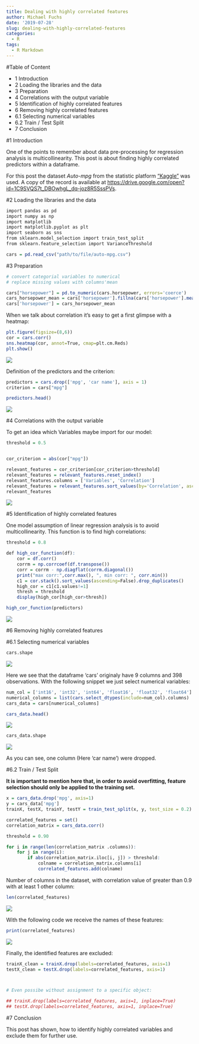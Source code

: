 ```yaml
---
title: Dealing with highly correlated features
author: Michael Fuchs
date: '2019-07-28'
slug: dealing-with-highly-correlated-features
categories:
  - R
tags:
  - R Markdown
---
```



#Table of Content

+ 1 Introduction
+ 2 Loading the libraries and the data
+ 3 Preparation
+ 4 Correlations with the output variable
+ 5 Identification of highly correlated features
+ 6 Removing highly correlated features
+ 6.1 Selecting numerical variables
+ 6.2 Train / Test Split
+ 7 Conclusion


#1 Introduction

One of the points to remember about data pre-processing for regression analysis is multicollinearity.
This post is about finding highly correlated predictors within a dataframe.


For this post the dataset *Auto-mpg* from the statistic platform ["Kaggle"](https://www.kaggle.com) was used. A copy of the record is available at <https://drive.google.com/open?id=1C9SVQS7t_DBOwhgL_dq-joz8R5SssPVs>.


#2 Loading the libraries and the data



```r
import pandas as pd
import numpy as np
import matplotlib
import matplotlib.pyplot as plt
import seaborn as sns
from sklearn.model_selection import train_test_split
from sklearn.feature_selection import VarianceThreshold
```


```r
cars = pd.read_csv("path/to/file/auto-mpg.csv")
```


#3 Preparation


```r
# convert categorial variables to numerical
# replace missing values with columns'mean

cars["horsepower"] = pd.to_numeric(cars.horsepower, errors='coerce')
cars_horsepower_mean = cars['horsepower'].fillna(cars['horsepower'].mean())
cars['horsepower'] = cars_horsepower_mean
```


When we talk about correlation it's easy to get a first glimpse with a heatmap:


```r
plt.figure(figsize=(8,6))
cor = cars.corr()
sns.heatmap(cor, annot=True, cmap=plt.cm.Reds)
plt.show()
```

![](/post/2019-07-28-dealing-with-highly-correlated-features_files/p15p1.png)



Definition of the predictors and the criterion:

```r
predictors = cars.drop(['mpg', 'car name'], axis = 1) 
criterion = cars["mpg"]
```


```r
predictors.head()
```

![](/post/2019-07-28-dealing-with-highly-correlated-features_files/p15p2.png)



#4 Correlations with the output variable

To get an idea which Variables maybe import for our model:

```r
threshold = 0.5


cor_criterion = abs(cor["mpg"])

relevant_features = cor_criterion[cor_criterion>threshold]
relevant_features = relevant_features.reset_index()
relevant_features.columns = ['Variables', 'Correlation']
relevant_features = relevant_features.sort_values(by='Correlation', ascending=False)
relevant_features
```

![](/post/2019-07-28-dealing-with-highly-correlated-features_files/p15p3.png)


#5 Identification of highly correlated features

One model assumption of linear regression analysis is to avoid multicollinearity.
This function is to find high correlations:

```r
threshold = 0.8

def high_cor_function(df):
    cor = df.corr()
    corrm = np.corrcoef(df.transpose())
    corr = corrm - np.diagflat(corrm.diagonal())
    print("max corr:",corr.max(), ", min corr: ", corr.min())
    c1 = cor.stack().sort_values(ascending=False).drop_duplicates()
    high_cor = c1[c1.values!=1]    
    thresh = threshold 
    display(high_cor[high_cor>thresh])
```


```r
high_cor_function(predictors)
```

![](/post/2019-07-28-dealing-with-highly-correlated-features_files/p15p4.png)


#6 Removing highly correlated features

#6.1 Selecting numerical variables


```r
cars.shape
```

![](/post/2019-07-28-dealing-with-highly-correlated-features_files/p15p5.png)


Here we see that the dataframe 'cars' originaly have 9 columns and 398 observations.
With the following snippet we just select numerical variables:

```r
num_col = ['int16', 'int32', 'int64', 'float16', 'float32', 'float64']
numerical_columns = list(cars.select_dtypes(include=num_col).columns)
cars_data = cars[numerical_columns]
```



```r
cars_data.head()
```

![](/post/2019-07-28-dealing-with-highly-correlated-features_files/p15p6.png)


```r
cars_data.shape
```

![](/post/2019-07-28-dealing-with-highly-correlated-features_files/p15p7.png)

As you can see, one column (Here 'car name') were dropped.


#6.2 Train / Test Split

**It is important to mention here that, in order to avoid overfitting, feature selection should only be applied to the training set.**


```r
x = cars_data.drop('mpg', axis=1)
y = cars_data['mpg']
trainX, testX, trainY, testY = train_test_split(x, y, test_size = 0.2)
```



```r
correlated_features = set()
correlation_matrix = cars_data.corr()
```




```r
threshold = 0.90

for i in range(len(correlation_matrix .columns)):
    for j in range(i):
        if abs(correlation_matrix.iloc[i, j]) > threshold:
            colname = correlation_matrix.columns[i]
            correlated_features.add(colname)
```


Number of columns in the dataset, with correlation value of greater than 0.9 with at least 1 other column:

```r
len(correlated_features)
```

![](/post/2019-07-28-dealing-with-highly-correlated-features_files/p15p8.png)



With the following code we receive the names of these features:

```r
print(correlated_features)
```

![](/post/2019-07-28-dealing-with-highly-correlated-features_files/p15p9.png)



Finally, the identified features are excluded:

```r
trainX_clean = trainX.drop(labels=correlated_features, axis=1)
testX_clean = testX.drop(labels=correlated_features, axis=1)



# Even possibe without assignment to a specific object:

## trainX.drop(labels=correlated_features, axis=1, inplace=True)
## testX.drop(labels=correlated_features, axis=1, inplace=True)
```




#7 Conclusion

This post has shown, how to identify highly correlated variables and exclude them for further use.










